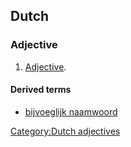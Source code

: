 ==Dutch==

===Adjective===
{{nl-adj|bijvoeglijke}}
# [[adjective|Adjective]].

====Derived terms====
* [[bijvoeglijk naamwoord]]

[[Category:Dutch adjectives]]